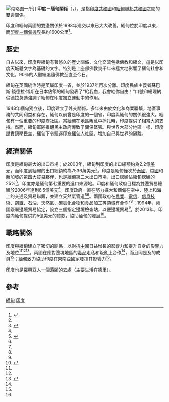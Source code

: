 {{Infobox Bilateral relations|印度－缅甸|India|Burma|map=India Burma Locator.svg}}
[[File:Hindutempleyangon.jpg|缩略图]]一所{{link-en|印度教寺廟|Hindu temple}}]]
'''印度－缅甸關係'''（{{lang-hi|भारत-म्यांमार के संबंध}}，{{lang-my|အိန္ဒိယ - မြန်မာဆက်ဆံရေ}}），是指[[印度共和國|印度共和國]]和[[緬甸聯邦共和國|緬甸聯邦共和國]]之間的雙邊關係。

印度和緬甸兩國的雙邊關係於1993年建交以來已大大改善。緬甸位於印度以東，而[[印度－缅甸邊界|印度－缅甸邊界]]長約1600公里<ref name="VJ">{{Cite web |url=http://www.atimes.com/reports/CB21Ai01.html#top5 |title=Myanmar shows India the road to Southeast Asia |accessdate=2014-07-20 |archive-date=2016-03-03 |archive-url=https://web.archive.org/web/20160303195107/http://www.atimes.com/reports/CB21Ai01.html#top5 |dead-url=yes }}</ref>。

==歷史==
自古以來，印度與緬甸有著悠久的歷史關係，文化交流包括佛教和緬文，這是以印度天城體文字為基礎的文字。特別是上座部佛教幾千年來極大地影響了緬甸社會和文化，90％的人繼續追隨佛教至直至今日。

緬甸在英國統治時是英屬印度一省，並於1937年再次分離。印度民族主義者蘇巴斯·錢德拉·博斯在日本佔領的緬甸發表了“給我血，我會給你自由！”口號和總理納倫德拉莫迪強調了緬甸在印度獨立運動中的作用。

1948年緬甸獨立後，印度建立了外交關係。多年來由於文化和商業聯繫，地區事務的共同利益和存在，緬甸以前曾是印度的一個省，印度與緬甸的關係很強大。緬甸有一個重要的印度裔社區。當緬甸在地區叛亂中掙扎時，印度提供了相當大的支持。然而，緬甸軍隊推翻民主政府導致了關係緊張。與世界大部分地區一樣，印度譴責鎮壓民主，緬甸下令驅逐[[印裔緬甸人|印裔緬甸人]]社區，增加自己與世界的隔離。

== 經濟關係 ==
印度是緬甸最大的出口市場；於2000年，緬甸到印度的出口總額約為2.2億[[美元|美元]]，而印度到緬甸的出口總額約為7536萬美元<ref name="VJ"/>。印度是緬甸僅次於[[泰國|泰國]]、[[中國|中國]]和[[新加坡|新加坡]]的第四大貿易夥伴，也是緬甸第二大出口市場，出口總額佔緬甸總額的25%<ref name="HJ">{{Cite web |url=http://www.bilaterals.org/article.php3?id_article=9085 |title=Global Politician - India-Myanmar Trade Relations |access-date=2014-07-20 |archive-url=https://web.archive.org/web/20120212183558/http://www.bilaterals.org/article.php3?id_article=9085 |archive-date=2012-02-12 |dead-url=yes }}</ref>，印度亦是緬甸第七重要的進口來源地。印度和緬甸政府目標為雙邊貿易總額於2006年達到6.5億美元<ref name="HJ"/>。印度政府一直在努力擴大和缅甸在空中、陸上和海上的交通及貿易聯繫，並建立天然氣管道<ref name="G">{{Cite web |url=http://news.bbc.co.uk/2/hi/south_asia/7013975.stm |title=BBC NEWS | South Asia | Explaining India's silence over Burma<!--Bot-generated title--> |access-date=2014-07-20 |archive-date=2020-10-21 |archive-url=https://web.archive.org/web/20201021192313/http://news.bbc.co.uk/2/hi/south_asia/7013975.stm |dead-url=no }}</ref><ref name="HJ"/>。兩國政府在[[農業|農業]]、[[電信|電信]]、[[信息技術|信息技術]]、[[鋼鐵|鋼鐵]]、[[石油|石油]]、[[天然氣|天然氣]]、[[碳氫化合物|碳氫化合物]]和[[食品加工|食品加工]]等領域有合作<ref name="G"/><ref name="HJ"/>；1994年，兩國簽署邊境貿易協定，設立三個指定邊境檢查站，以便邊境貿易<ref name="HJ"/>。於2013年，印度向緬甸提供約5億美元的貸款，協助緬甸的發展<ref>{{Cite web |url=http://elevenmyanmar.com/business/3197-myanmar-to-use-indian-bank-loans-for-development |title=Myanmar to use Indian bank loans for development |accessdate=2014-07-20 |archive-date=2013-12-15 |archive-url=https://web.archive.org/web/20131215004659/http://elevenmyanmar.com/business/3197-myanmar-to-use-indian-bank-loans-for-development |dead-url=yes }}</ref>。

== 戰略關係 ==
印度與緬甸建立了密切的關係，以對抗[[中國|中國]]日益增長的影響力和提升自身的影響力及地位<ref name="VJ"/><ref name="G"/><ref name="TH">{{Cite web |url=http://www.time.com/time/world/article/0,8599,1666859,00.html?xid=feed-cnn-topics |title=India's Burma Silence Says Volumes |access-date=2014-07-20 |archive-date=2012-10-24 |archive-url=https://web.archive.org/web/20121024091338/http://www.time.com/time/world/article/0,8599,1666859,00.html?xid=feed-cnn-topics |dead-url=yes }}</ref>。兩國在應對邊境地區的[[毒品|毒品]]走私和叛亂上合作<ref name="G"/>，而且同是{{link-en|環孟加拉灣多領域技術暨經濟合作倡議|Bay of Bengal Initiative for Multi-Sectoral Technical and Economic Cooperation}}及{{link-en|湄公河－恒河合作|Mekong–Ganga Cooperation}}的成員<ref name="VJ"/>；緬甸致力協助印度在東南亞國家發揮其影響力<ref name="VJ"/>。

印度也是羅興亞人一個落腳的去處（主要生活在德里）。

== 參考 ==
{{reflist}}

{{印度外交}}
{{缅甸外交}}

[[Category:印度雙邊關係|緬甸]]
[[Category:緬甸雙邊關係|印度]]